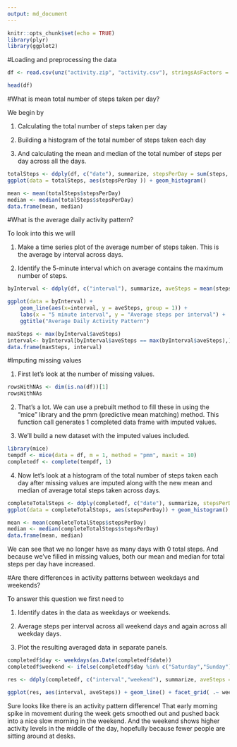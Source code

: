 ```yaml
---
output: md_document
---
```


```r
knitr::opts_chunk$set(echo = TRUE)
library(plyr)
library(ggplot2)
```

#Loading and preprocessing the data

```r
df <- read.csv(unz("activity.zip", "activity.csv"), stringsAsFactors = FALSE)

head(df)

```


#What is mean total number of steps taken per day?

We begin by 

  1. Calculating the total number of steps taken per day
  
  2. Building a histogram of the total number of steps taken each day
  
  3. And calculating the mean and median of the total number of steps per day across all the days. 


```r

totalSteps <- ddply(df, c("date"), summarize, stepsPerDay = sum(steps, na.rm = TRUE))
ggplot(data = totalSteps, aes(stepsPerDay )) + geom_histogram()

```

```r
mean <- mean(totalSteps$stepsPerDay)
median <- median(totalSteps$stepsPerDay)
data.frame(mean, median)

```

#What is the average daily activity pattern?

To look into this we will 

  1. Make a time series plot of the average number of steps taken. This is the average by interval across days. 
  
  2. Identify the 5-minute interval which on average contains the maximum number of steps. 

```r
byInterval <- ddply(df, c("interval"), summarize, aveSteps = mean(steps, na.rm = TRUE))

ggplot(data = byInterval) +
    geom_line(aes(x=interval, y = aveSteps, group = 1)) +
    labs(x = "5 minute interval", y = "Average steps per interval") + 
    ggtitle("Average Daily Activity Pattern")

maxSteps <- max(byInterval$aveSteps)
interval<- byInterval[byInterval$aveSteps == max(byInterval$aveSteps),]$interval
data.frame(maxSteps, interval)

```

#Imputing missing values

1. First let's look at the number of missing values. 

```r
rowsWithNAs <- dim(is.na(df))[1]
rowsWithNAs
```


2. That's a lot. We can use a prebuilt method to fill these in using the "mice" library and the pmm (predictive mean matching) method. This function call generates 1 completed data frame with imputed values. 

3. We'll build a new dataset with the imputed values included. 

```r
library(mice)
tempdf <- mice(data = df, m = 1, method = "pmm", maxit = 10)
completedf <- complete(tempdf, 1)
```

4. Now let's look at a histogram of the total number of steps taken each day after missing values are imputed along with the new mean and median of average total steps taken across days. 

```r
completeTotalSteps <- ddply(completedf, c("date"), summarize, stepsPerDay = sum(steps))
ggplot(data = completeTotalSteps, aes(stepsPerDay)) + geom_histogram()

mean <- mean(completeTotalSteps$stepsPerDay)
median <- median(completeTotalSteps$stepsPerDay)
data.frame(mean, median)

```

We can see that we no longer have as many days with 0 total steps. And because we've filled in missing values, both our mean and median for total steps per day have increased. 

#Are there differences in activity patterns between weekdays and weekends?

To answer this question we first need to 

  1. Identify dates in the data as weekdays or weekends.
  
  2. Average steps per interval across all weekend days and again across all weekday days. 
  
  3. Plot the resulting averaged data in separate panels. 

```r
completedf$day <- weekdays(as.Date(completedf$date))
completedf$weekend <- ifelse(completedf$day %in% c("Saturday","Sunday"), "Weekend", "Weekday")

res <- ddply(completedf, c("interval","weekend"), summarize, aveSteps = mean(steps, na.rm = TRUE))

ggplot(res, aes(interval, aveSteps)) + geom_line() + facet_grid( .~ weekend)

```

Sure looks like there is an activity pattern difference! That early morning spike in movement during the week gets smoothed out and pushed back into a nice slow morning in the weekend. And the weekend shows higher activity levels in the middle of the day, hopefully because fewer people are sitting around at desks. 

